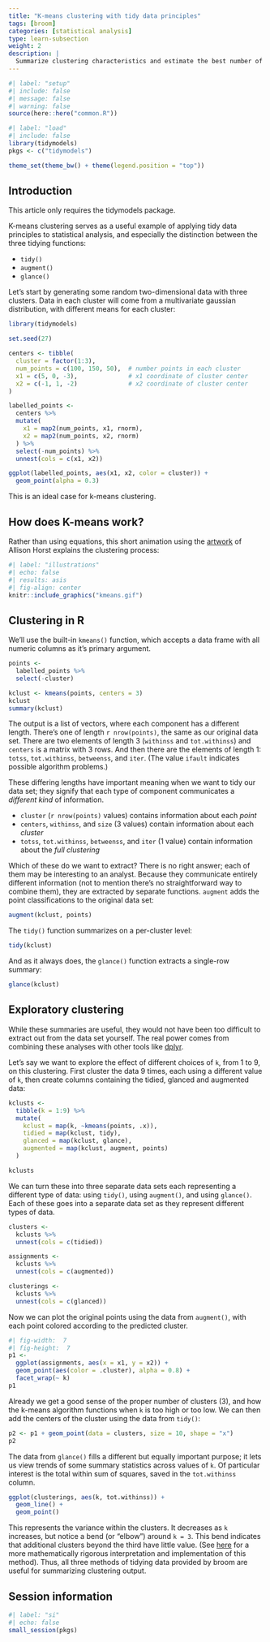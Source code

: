 ```yaml
---
title: "K-means clustering with tidy data principles"
tags: [broom]
categories: [statistical analysis]
type: learn-subsection
weight: 2
description: | 
  Summarize clustering characteristics and estimate the best number of clusters for a data set.
---
```


```r
#| label: "setup"
#| include: false
#| message: false
#| warning: false
source(here::here("common.R"))
```

```r
#| label: "load"
#| include: false
library(tidymodels)
pkgs <- c("tidymodels")

theme_set(theme_bw() + theme(legend.position = "top"))
```

## Introduction

This article only requires the tidymodels package.

K-means clustering serves as a useful example of applying tidy data principles to statistical analysis, and especially the distinction between the three tidying functions: 

- `tidy()`
- `augment()` 
- `glance()`

Let's start by generating some random two-dimensional data with three clusters. Data in each cluster will come from a multivariate gaussian distribution, with different means for each cluster:

```r
library(tidymodels)

set.seed(27)

centers <- tibble(
  cluster = factor(1:3), 
  num_points = c(100, 150, 50),  # number points in each cluster
  x1 = c(5, 0, -3),              # x1 coordinate of cluster center
  x2 = c(-1, 1, -2)              # x2 coordinate of cluster center
)

labelled_points <- 
  centers %>%
  mutate(
    x1 = map2(num_points, x1, rnorm),
    x2 = map2(num_points, x2, rnorm)
  ) %>% 
  select(-num_points) %>% 
  unnest(cols = c(x1, x2))

ggplot(labelled_points, aes(x1, x2, color = cluster)) +
  geom_point(alpha = 0.3)
```

This is an ideal case for k-means clustering. 

## How does K-means work?

Rather than using equations, this short animation using the [artwork](https://github.com/allisonhorst/stats-illustrations) of Allison Horst explains the clustering process:

```r
#| label: "illustrations"
#| echo: false
#| results: asis
#| fig-align: center
knitr::include_graphics("kmeans.gif")
```

## Clustering in R

We'll use the built-in `kmeans()` function, which accepts a data frame with all numeric columns as it's primary argument.

```r
points <- 
  labelled_points %>% 
  select(-cluster)

kclust <- kmeans(points, centers = 3)
kclust
summary(kclust)
```

The output is a list of vectors, where each component has a different length. There's one of length `r nrow(points)`, the same as our original data set. There are two elements of length 3 (`withinss` and `tot.withinss`) and `centers` is a matrix with 3 rows. And then there are the elements of length 1: `totss`, `tot.withinss`, `betweenss`, and `iter`. (The value `ifault` indicates possible algorithm problems.)

These differing lengths have important meaning when we want to tidy our data set; they signify that each type of component communicates a *different kind* of information.

- `cluster` (`r nrow(points)` values) contains information about each *point*
- `centers`, `withinss`, and `size` (3 values) contain information about each *cluster*
- `totss`, `tot.withinss`, `betweenss`, and `iter` (1 value) contain information about the *full clustering*

Which of these do we want to extract? There is no right answer; each of them may be interesting to an analyst. Because they communicate entirely different information (not to mention there's no straightforward way to combine them), they are extracted by separate functions. `augment` adds the point classifications to the original data set:

```r
augment(kclust, points)
```

The `tidy()` function summarizes on a per-cluster level:

```r
tidy(kclust)
```

And as it always does, the `glance()` function extracts a single-row summary:

```r
glance(kclust)
```

## Exploratory clustering

While these summaries are useful, they would not have been too difficult to extract out from the data set yourself. The real power comes from combining these analyses with other tools like [dplyr](https://dplyr.tidyverse.org/).

Let's say we want to explore the effect of different choices of `k`, from 1 to 9, on this clustering. First cluster the data 9 times, each using a different value of `k`, then create columns containing the tidied, glanced and augmented data:

```r
kclusts <- 
  tibble(k = 1:9) %>%
  mutate(
    kclust = map(k, ~kmeans(points, .x)),
    tidied = map(kclust, tidy),
    glanced = map(kclust, glance),
    augmented = map(kclust, augment, points)
  )

kclusts
```

We can turn these into three separate data sets each representing a different type of data: using `tidy()`, using `augment()`, and using `glance()`. Each of these goes into a separate data set as they represent different types of data.

```r
clusters <- 
  kclusts %>%
  unnest(cols = c(tidied))

assignments <- 
  kclusts %>% 
  unnest(cols = c(augmented))

clusterings <- 
  kclusts %>%
  unnest(cols = c(glanced))
```

Now we can plot the original points using the data from `augment()`, with each point colored according to the predicted cluster.

```r
#| fig-width:  7
#| fig-height:  7
p1 <- 
  ggplot(assignments, aes(x = x1, y = x2)) +
  geom_point(aes(color = .cluster), alpha = 0.8) + 
  facet_wrap(~ k)
p1
```

Already we get a good sense of the proper number of clusters (3), and how the k-means algorithm functions when `k` is too high or too low. We can then add the centers of the cluster using the data from `tidy()`:

```r
p2 <- p1 + geom_point(data = clusters, size = 10, shape = "x")
p2
```

The data from `glance()` fills a different but equally important purpose; it lets us view trends of some summary statistics across values of `k`. Of particular interest is the total within sum of squares, saved in the `tot.withinss` column.

```r
ggplot(clusterings, aes(k, tot.withinss)) +
  geom_line() +
  geom_point()
```

This represents the variance within the clusters. It decreases as `k` increases, but notice a bend (or "elbow") around `k = 3`. This bend indicates that additional clusters beyond the third have little value. (See [here](https://web.stanford.edu/~hastie/Papers/gap.pdf) for a more mathematically rigorous interpretation and implementation of this method). Thus, all three methods of tidying data provided by broom are useful for summarizing clustering output.

## Session information

```r
#| label: "si"
#| echo: false
small_session(pkgs)
```

